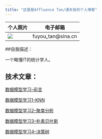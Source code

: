 ```yaml
---
title: "这里是Affluence Tan/谭夫有的个人博客"
---
```

个人照片  |     电子邮箱
----------|------------------------
![](tanf.jpg) |  fuyou_tan@sina.cn


##自我描述：

一个略懂IT的统计学人。

## 技术文章：

[数据模型学习--前言](Preface.html)

[数据模型学习1--KNN](KNN.html)

[数据模型学习2--聚类分析](kmean.html)

[数据模型学习3--朴素贝叶斯](NB.html)

[数据模型学习4--决策树](Decision_tree.html)
